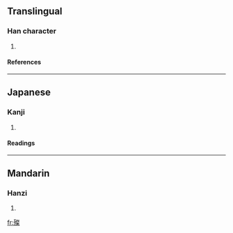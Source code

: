 ==Translingual==
===Han character===
{{Han char|rn=78|rad=歹|as=12|sn=16|four=|canj=一弓卜水木 (MNYED)}}
# {{defn|Han|sort=歹12}}
====References====
{{Han ref|kx=0583.240|dkj=16577|dj=0976.120|hdz=21394.120|uh=6BA9|ud=27561}}

----
==Japanese==
===Kanji===
{{ja-kanji|grade=|rs=歹12}}
# {{defn|Japanese}} 
====Readings====
{{ja-readings|on=[[さん]] (san)|kun=}}

----
==Mandarin==
===Hanzi===
{{cmn-hanzi|pin=[[cuàn]] (cuan4)|wg=ts'uan<sup>4</sup>}}
# {{defn|Mandarin}}

[[fr:殩]]